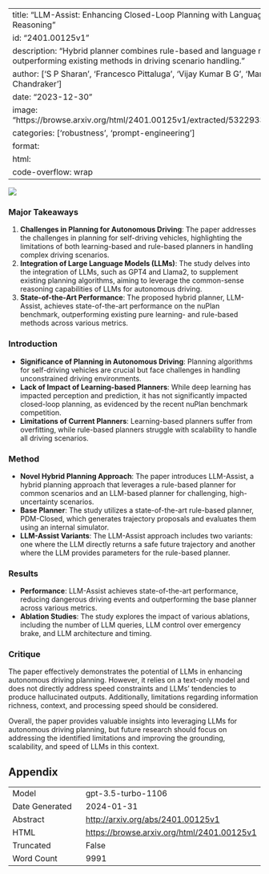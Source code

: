 
---
title: "LLM-Assist: Enhancing Closed-Loop Planning with Language-Based Reasoning"
id: "2401.00125v1"
description: "Hybrid planner combines rule-based and language models, outperforming existing methods in driving scenario handling."
author: ['S P Sharan', 'Francesco Pittaluga', 'Vijay Kumar B G', 'Manmohan Chandraker']
date: "2023-12-30"
image: "https://browse.arxiv.org/html/2401.00125v1/extracted/5322933/fig/arch.png"
categories: ['robustness', 'prompt-engineering']
format:
  html:
    code-overflow: wrap
---

![](https://browse.arxiv.org/html/2401.00125v1/extracted/5322933/fig/arch.png)

### Major Takeaways
1. **Challenges in Planning for Autonomous Driving**: The paper addresses the challenges in planning for self-driving vehicles, highlighting the limitations of both learning-based and rule-based planners in handling complex driving scenarios.
2. **Integration of Large Language Models (LLMs)**: The study delves into the integration of LLMs, such as GPT4 and Llama2, to supplement existing planning algorithms, aiming to leverage the common-sense reasoning capabilities of LLMs for autonomous driving.
3. **State-of-the-Art Performance**: The proposed hybrid planner, LLM-Assist, achieves state-of-the-art performance on the nuPlan benchmark, outperforming existing pure learning- and rule-based methods across various metrics.

### Introduction
- **Significance of Planning in Autonomous Driving**: Planning algorithms for self-driving vehicles are crucial but face challenges in handling unconstrained driving environments.
- **Lack of Impact of Learning-based Planners**: While deep learning has impacted perception and prediction, it has not significantly impacted closed-loop planning, as evidenced by the recent nuPlan benchmark competition.
- **Limitations of Current Planners**: Learning-based planners suffer from overfitting, while rule-based planners struggle with scalability to handle all driving scenarios.

### Method
- **Novel Hybrid Planning Approach**: The paper introduces LLM-Assist, a hybrid planning approach that leverages a rule-based planner for common scenarios and an LLM-based planner for challenging, high-uncertainty scenarios.
- **Base Planner**: The study utilizes a state-of-the-art rule-based planner, PDM-Closed, which generates trajectory proposals and evaluates them using an internal simulator.
- **LLM-Assist Variants**: The LLM-Assist approach includes two variants: one where the LLM directly returns a safe future trajectory and another where the LLM provides parameters for the rule-based planner.

### Results
- **Performance**: LLM-Assist achieves state-of-the-art performance, reducing dangerous driving events and outperforming the base planner across various metrics.
- **Ablation Studies**: The study explores the impact of various ablations, including the number of LLM queries, LLM control over emergency brake, and LLM architecture and timing.

### Critique
The paper effectively demonstrates the potential of LLMs in enhancing autonomous driving planning. However, it relies on a text-only model and does not directly address speed constraints and LLMs' tendencies to produce hallucinated outputs. Additionally, limitations regarding information richness, context, and processing speed should be considered.

Overall, the paper provides valuable insights into leveraging LLMs for autonomous driving planning, but future research should focus on addressing the identified limitations and improving the grounding, scalability, and speed of LLMs in this context.

## Appendix

|          |          |
|----------|----------|
| Model     | gpt-3.5-turbo-1106       |
| Date Generated     | 2024-01-31       |
| Abstract | [http://arxiv.org/abs/2401.00125v1](http://arxiv.org/abs/2401.00125v1)        |
| HTML     | [https://browse.arxiv.org/html/2401.00125v1](https://browse.arxiv.org/html/2401.00125v1)       |
| Truncated       | False       |
| Word Count       | 9991       |